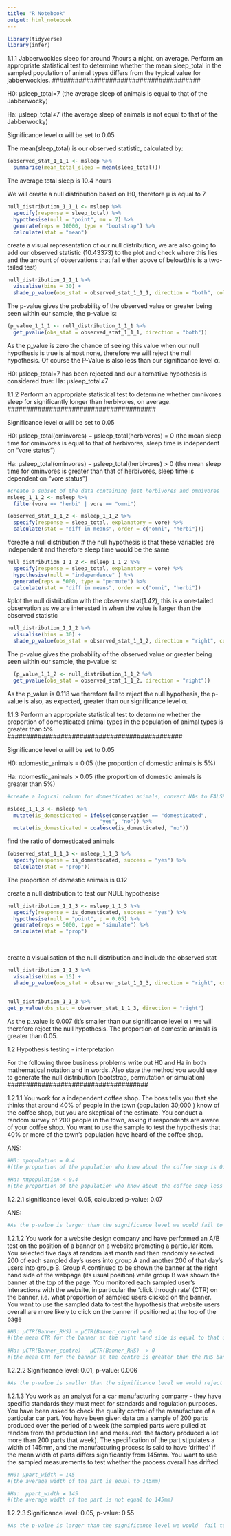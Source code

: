 ```yaml
---
title: "R Notebook"
output: html_notebook
---
```


```r
library(tidyverse)
library(infer)
```

#######################################
1.1.1 Jabberwockies sleep for around 7hours a night, on average. Perform an appropriate statistical test to determine whether the mean sleep_total in the sampled population of animal types differs from the typical value for jabberwockies.
 #######################################
 
H0: μsleep_total=7
(the average sleep of animals is equal to that of the Jabberwocky)

Ha: μsleep_total≠7
(the average sleep of animals is not equal to that of the Jabberwocky)

Significance level α will be set to 0.05

The mean(sleep_total) is our observed statistic, calculated by:
```r
(observed_stat_1_1_1 <- msleep %>% 
  summarise(mean_total_sleep = mean(sleep_total)))
```
The average total sleep is 10.4 hours

We will create a null distribution based on H0, therefore μ is equal to 7
 
```r
null_distribution_1_1_1 <- msleep %>% 
  specify(response = sleep_total) %>% 
  hypothesise(null = "point", mu = 7) %>% 
  generate(reps = 10000, type = "bootstrap") %>% 
  calculate(stat = "mean")
```
 
 
create a visual representation of our null distribution, we are also going to add our observed statistic (10.43373) to the plot and check where this lies and the amount of observations that fall either above of below(this is a two-tailed test)
 
```r
null_distribution_1_1_1 %>%
  visualise(bins = 30) +
  shade_p_value(obs_stat = observed_stat_1_1_1, direction = "both", color = "blue4")
```
 
 The p-value gives the probability of the observed value or greater being seen within our sample, the p-value is:
```r
(p_value_1_1_1 <- null_distribution_1_1_1 %>% 
  get_pvalue(obs_stat = observed_stat_1_1_1, direction = "both"))
```
 
 
 
As the p_value is zero the chance of seeing this value when our null hypothesis is true is almost none, therefore we will reject the null hypothesis.  Of course the P-Value is also less than our significance level α.

H0: μsleep_total=7 has been rejected and our alternative hypothesis is considered true:
Ha: μsleep_total≠7



#######################################
1.1.2 Perform an appropriate statistical test to determine whether omnivores sleep for significantly longer than herbivores, on average.
#######################################

Significance level α will be set to 0.05

H0: μsleep_total(ominvores) − μsleep_total(herbivores) = 0
(the mean sleep time for ominvores is equal to that of herbivores, sleep time is independent on "vore status")
 
Ha: μsleep_total(ominvores) − μsleep_total(herbivores) > 0
(the mean sleep time for ominvores is greater than that of herbivores, sleep time is dependent on "vore status")


```r
#create a subset of the data containing just herbivores and omnivores
msleep_1_1_2 <- msleep %>%
  filter(vore == "herbi" | vore == "omni")
```




```r
(observed_stat_1_1_2 <- msleep_1_1_2 %>% 
  specify(response = sleep_total, explanatory = vore) %>% 
  calculate(stat = "diff in means", order = c("omni", "herbi")))
```


#create a null distribution
# the null hypothesis is that these variables are independent and therefore sleep time would be the same
```r
null_distribution_1_1_2 <- msleep_1_1_2 %>%
  specify(response = sleep_total, explanatory = vore) %>% 
  hypothesise(null = "independence" ) %>% 
  generate(reps = 5000, type = "permute") %>% 
  calculate(stat = "diff in means", order = c("omni", "herbi"))
```


#plot the null distribution with the observer stat(1.42), this is a one-tailed observation as we are interested in when the value is larger than the observed statistic

```r
null_distribution_1_1_2 %>% 
  visualise(bins = 30) +
  shade_p_value(obs_stat = observed_stat_1_1_2, direction = "right", color = "blue4", fill = "purple")
```

 The p-value gives the probability of the observed value or greater being seen within our sample, the p-value is:
```r
  (p_value_1_1_2 <- null_distribution_1_1_2 %>% 
  get_pvalue(obs_stat = observed_stat_1_1_2, direction = "right"))
```
 
 As the p_value is 0.118 we therefore fail to reject the null hypothesis,  the p-value is also, as expected, greater than our significance level α.
 

 
 
##############################################
 1.1.3 Perform an appropriate statistical test to determine whether the proportion of domesticated animal types in the population of animal types is greater than 5%
##############################################
 
Significance level α will be set to 0.05

H0: πdomestic_animals = 0.05
(the proportion of domestic animals is 5%)

Ha: πdomestic_animals > 0.05
(the proportion of domestic animals is greater than 5%)

```r
#create a logical column for domesticated animals, convert NAs to FALSE as based on inspection these look to be undomesticated animals

msleep_1_1_3 <- msleep %>%
  mutate(is_domesticated = ifelse(conservation == "domesticated",
                              "yes", "no")) %>% 
  mutate(is_domesticated = coalesce(is_domesticated, "no"))
```

find the ratio of domesticated animals
```r
(observed_stat_1_1_3 <- msleep_1_1_3 %>% 
  specify(response = is_domesticated, success = "yes") %>% 
  calculate(stat = "prop"))
```
The proportion of domestic animals is 0.12


create a null distribution to test our NULL hypothesise
```r
null_distribution_1_1_3 <- msleep_1_1_3 %>%
  specify(response = is_domesticated, success = "yes") %>% 
  hypothesise(null = "point", p = 0.05) %>% 
  generate(reps = 5000, type = "simulate") %>%
  calculate(stat = "prop")
  
  
```


create a visualisation of the null distribution and include the observed stat
```r
null_distribution_1_1_3 %>% 
  visualise(bins = 15) +
  shade_p_value(obs_stat = observer_stat_1_1_3, direction = "right", color = "blue4", fill = "purple")
  

```


```r
null_distribution_1_1_3 %>% 
get_p_value(obs_stat = observer_stat_1_1_3, direction = "right")
```

As the p_value is 0.007 (it's smaller than our significance level α ) we will therefore reject the null hypothesis.  The proportion of domestic animals is greater than 0.05.



#####################################
1.2 Hypothesis testing - interpretation

For the following three business problems write out H0
 and Ha in both mathematical notation and in words. Also state the method you would use to generate the null distribution (bootstrap, permutation or simulation)
#####################################

1.2.1.1
You work for a independent coffee shop. The boss tells you that she thinks that around 40% of people in the town (population 30,000
) know of the coffee shop, but you are skeptical of the estimate. You conduct a random survey of 200 people in the town, asking if respondents are aware of your coffee shop. You want to use the sample to test the hypothesis that 40% or more of the town’s population have heard of the coffee shop.

ANS:
```r
#H0: πpopulation = 0.4
#(the proportion of the population who know about the coffee shop is 0.4)

#Ha: ππpopulation < 0.4
#(the proportion of the population who know about the coffee shop less than 0.4 i.e. the coffee shop is not as popular as the manager believes)
```


1.2.2.1
significance level: 0.05, calculated p-value: 0.07

ANS:
```r
#As the p-value is larger than the significance level we would fail to reject the null hypothesis (the manager is not over estimating the popularity of the coffee shop)
```

1.2.1.2
You work for a website design company and have performed an A/B test on the position of a banner on a website promoting a particular item. You selected five days at random last month and then randomly selected 200
of each sampled day’s users into group A and another 200 of that day’s users into group B.  Group A continued to be shown the banner at the right hand side of the webpage (its usual position) while group B was shown the banner at the top of the page. You monitored each sampled user’s interactions with the website, in particular the ‘click through rate’ (CTR) on the banner, i.e. what proportion of sampled users clicked on the banner. You want to use the sampled data to test the hypothesis that website users overall are more likely to click on the banner if positioned at the top of the page

```r
#H0: μCTR(Banner_RHS) − μCTR(Banner_centre) = 0
#(the mean CTR for the banner at the right hand side is equal to that of the banner in the centre of the page, ie. CTR is independent of where the banner is located)
 
#Ha: μCTR(Banner_centre) - μCTR(Banner_RHS)  > 0
#(the mean CTR for the banner at the centre is greater than the RHS banner, ie. CTR is dependent of where the banner is located)


```


1.2.2.2
Significance level: 0.01, p-value: 0.006
```r
#As the p-value is smaller than the significance level we would reject the null hypothesis, therefore CTR is dependent of where the banner is located)
```


1.2.1.3
You work as an analyst for a car manufacturing company - they have specific standards they must meet for standards and regulation purposes. You have been asked to check the quality control of the manufacture of a particular car part. You have been given data on a sample of 200
 parts produced over the period of a week (the sampled parts were pulled at random from the production line and measured: the factory produced a lot more than 200 parts that week). The specification of the part stipulates a width of 145mm, and the manufacturing process is said to have ‘drifted’ if the mean width of parts differs significantly from 145mm. You want to use the sampled measurements to test whether the process overall has drifted.
 
```r
#H0: μpart_width = 145
#(the average width of the part is equal to 145mm)

#Ha:  μpart_width ≠ 145
#(the average width of the part is not equal to 145mm)
```


1.2.2.3
Significance level: 0.05, p-value: 0.55

```r
#As the p-value is larger than the significance level we would  fail to reject the null hypothesis, therefore the average width is equal to 145mm
```

